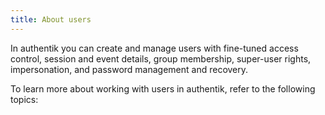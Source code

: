 ```yaml
---
title: About users
---
```



In authentik you can create and manage users with fine-tuned access control, session and event details, group membership, super-user rights, impersonation, and password management and recovery.

To learn more about working with users in authentik, refer to the following topics:

<DocCardList />
